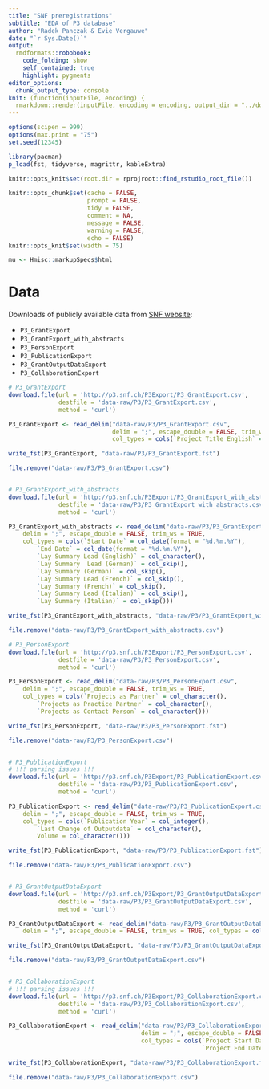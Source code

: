 ```yaml
---
title: "SNF preregistrations"
subtitle: "EDA of P3 database"
author: "Radek Panczak & Evie Vergauwe"
date: "`r Sys.Date()`"
output:
  rmdformats::robobook:
    code_folding: show
    self_contained: true
    highlight: pygments
editor_options: 
  chunk_output_type: console
knit: (function(inputFile, encoding) {
  rmarkdown::render(inputFile, encoding = encoding, output_dir = "../docs") })
---
```


```r
options(scipen = 999)
options(max.print = "75")
set.seed(12345)

library(pacman)
p_load(fst, tidyverse, magrittr, kableExtra)
```


```r
knitr::opts_knit$set(root.dir = rprojroot::find_rstudio_root_file())

knitr::opts_chunk$set(cache = FALSE,
                      prompt = FALSE,
                      tidy = FALSE,
                      comment = NA,
                      message = FALSE,
                      warning = FALSE,
                      echo = FALSE)
knitr::opts_knit$set(width = 75)

mu <- Hmisc::markupSpecs$html
```

<!-- ----------------------------------------------------- -->

# Data

Downloads of publicly available data from [SNF website](http://p3.snf.ch/Pages/DataAndDocumentation.aspx):

- `P3_GrantExport`  
- `P3_GrantExport_with_abstracts`   
- `P3_PersonExport`  
- `P3_PublicationExport`   
- `P3_GrantOutputDataExport`  
- `P3_CollaborationExport`  

```r
# P3_GrantExport
download.file(url = 'http://p3.snf.ch/P3Export/P3_GrantExport.csv',
              destfile = 'data-raw/P3/P3_GrantExport.csv',
              method = 'curl')

P3_GrantExport <- read_delim("data-raw/P3/P3_GrantExport.csv", 
                             delim = ";", escape_double = FALSE, trim_ws = TRUE, 
                             col_types = cols(`Project Title English` = col_character(), `Start Date` = col_date(format = "%d.%m.%Y"), `End Date` = col_date(format = "%d.%m.%Y"), Keywords = col_character()))

write_fst(P3_GrantExport, "data-raw/P3/P3_GrantExport.fst")

file.remove("data-raw/P3/P3_GrantExport.csv")


# P3_GrantExport_with_abstracts
download.file(url = 'http://p3.snf.ch/P3Export/P3_GrantExport_with_abstracts.csv',
              destfile = 'data-raw/P3/P3_GrantExport_with_abstracts.csv',
              method = 'curl')

P3_GrantExport_with_abstracts <- read_delim("data-raw/P3/P3_GrantExport_with_abstracts.csv", 
    delim = ";", escape_double = FALSE, trim_ws = TRUE, 
    col_types = cols(`Start Date` = col_date(format = "%d.%m.%Y"), 
        `End Date` = col_date(format = "%d.%m.%Y"), 
        `Lay Summary Lead (English)` = col_character(), 
        `Lay Summary  Lead (German)` = col_skip(), 
        `Lay Summary (German)` = col_skip(), 
        `Lay Summary Lead (French)` = col_skip(), 
        `Lay Summary (French)` = col_skip(), 
        `Lay Summary Lead (Italian)` = col_skip(), 
        `Lay Summary (Italian)` = col_skip()))

write_fst(P3_GrantExport_with_abstracts, "data-raw/P3/P3_GrantExport_with_abstracts.fst")

file.remove("data-raw/P3/P3_GrantExport_with_abstracts.csv")

# P3_PersonExport
download.file(url = 'http://p3.snf.ch/P3Export/P3_PersonExport.csv',
              destfile = 'data-raw/P3/P3_PersonExport.csv',
              method = 'curl')

P3_PersonExport <- read_delim("data-raw/P3/P3_PersonExport.csv", 
    delim = ";", escape_double = FALSE, trim_ws = TRUE, 
    col_types = cols(`Projects as Partner` = col_character(), 
        `Projects as Practice Partner` = col_character(), 
        `Projects as Contact Person` = col_character()))

write_fst(P3_PersonExport, "data-raw/P3/P3_PersonExport.fst")

file.remove("data-raw/P3/P3_PersonExport.csv")


# P3_PublicationExport
# !!! parsing issues !!!
download.file(url = 'http://p3.snf.ch/P3Export/P3_PublicationExport.csv',
              destfile = 'data-raw/P3/P3_PublicationExport.csv',
              method = 'curl')

P3_PublicationExport <- read_delim("data-raw/P3/P3_PublicationExport.csv", 
    delim = ";", escape_double = FALSE, trim_ws = TRUE, 
    col_types = cols(`Publication Year` = col_integer(), 
        `Last Change of Outputdata` = col_character(), 
        Volume = col_character()))

write_fst(P3_PublicationExport, "data-raw/P3/P3_PublicationExport.fst")

file.remove("data-raw/P3/P3_PublicationExport.csv")


# P3_GrantOutputDataExport
download.file(url = 'http://p3.snf.ch/P3Export/P3_GrantOutputDataExport.csv',
              destfile = 'data-raw/P3/P3_GrantOutputDataExport.csv',
              method = 'curl')

P3_GrantOutputDataExport <- read_delim("data-raw/P3/P3_GrantOutputDataExport.csv", 
    delim = ";", escape_double = FALSE, trim_ws = TRUE, col_types = cols(Year = col_integer()))

write_fst(P3_GrantOutputDataExport, "data-raw/P3/P3_GrantOutputDataExport.fst")

file.remove("data-raw/P3/P3_GrantOutputDataExport.csv")


# P3_CollaborationExport
# !!! parsing issues !!!
download.file(url = 'http://p3.snf.ch/P3Export/P3_CollaborationExport.csv',
              destfile = 'data-raw/P3/P3_CollaborationExport.csv',
              method = 'curl')

P3_CollaborationExport <- read_delim("data-raw/P3/P3_CollaborationExport.csv", 
                                     delim = ";", escape_double = FALSE, trim_ws = TRUE, 
                                     col_types = cols(`Project Start Date` = col_date(format = "%d.%m.%Y"), 
                                                      `Project End Date` = col_date(format = "%d.%m.%Y")))

write_fst(P3_CollaborationExport, "data-raw/P3/P3_CollaborationExport.fst")

file.remove("data-raw/P3/P3_CollaborationExport.csv")
```


